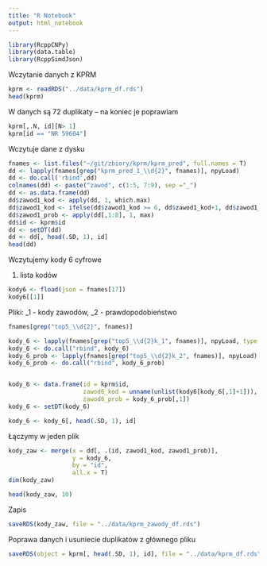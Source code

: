```yaml
---
title: "R Notebook"
output: html_notebook
---
```


```r
library(RcppCNPy)
library(data.table)
library(RcppSimdJson)
```

Wczytanie danych z KPRM

```r
kprm <- readRDS("../data/kprm_df.rds")
head(kprm)
```
W danych są 72 duplikaty -- na koniec je poprawiam

```r
kprm[,.N, id][N> 1]
kprm[id == "NR 59604"]
```

Wczytuje dane z dysku

```r
fnames <- list.files("~/git/zbiory/kprm/kprm_pred", full.names = T)
dd <- lapply(fnames[grep("kprm_pred_1_\\d{2}", fnames)], npyLoad)
dd <- do.call('rbind',dd)
colnames(dd) <- paste("zawod", c(1:5, 7:9), sep ="_")
dd <- as.data.frame(dd)
dd$zawod1_kod <- apply(dd, 1, which.max)
dd$zawod1_kod <- ifelse(dd$zawod1_kod >= 6, dd$zawod1_kod+1, dd$zawod1_kod)
dd$zawod1_prob <- apply(dd[,1:8], 1, max)
dd$id <- kprm$id
dd <- setDT(dd)
dd <- dd[, head(.SD, 1), id]
head(dd)
```

Wczytujemy kody 6 cyfrowe

1. lista kodów

```r
kody6 <- fload(json = fnames[17])
kody6[[1]]
```

Pliki: _1 - kody zawodów, _2 - prawdopodobieństwo

```r
fnames[grep("top5_\\d{2}", fnames)]
```


```r
kody_6 <- lapply(fnames[grep("top5_\\d{2}k_1", fnames)], npyLoad, type = "integer")
kody_6 <- do.call("rbind", kody_6)
kody_6_prob <- lapply(fnames[grep("top5_\\d{2}k_2", fnames)], npyLoad)
kody_6_prob <- do.call("rbind", kody_6_prob)


kody_6 <- data.frame(id = kprm$id,
                     zawod6_kod = unname(unlist(kody6[kody_6[,1]+1])),
                     zawod6_prob = kody_6_prob[,1])
kody_6 <- setDT(kody_6)

kody_6 <- kody_6[, head(.SD, 1), id]
```
Łączymy w jeden plik

```r
kody_zaw <- merge(x = dd[, .(id, zawod1_kod, zawod1_prob)],
                  y = kody_6,
                  by = "id",
                  all.x = T)
dim(kody_zaw)

head(kody_zaw, 10)
```


Zapis

```r
saveRDS(kody_zaw, file = "../data/kprm_zawody_df.rds")
```


Poprawa danych i usuniecie duplikatów z głównego pliku

```r
saveRDS(object = kprm[, head(.SD, 1), id], file = "../data/kprm_df.rds")
```

